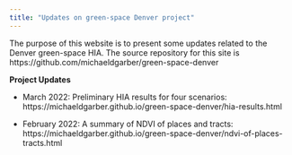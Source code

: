 ```yaml
---
title: "Updates on green-space Denver project"
---
```


The purpose of this website is to present some updates related to the Denver green-space HIA. The source repository for this site is https://github.com/michaeldgarber/green-space-denver

**Project Updates**

* March 2022: Preliminary HIA results for four scenarios: https://michaeldgarber.github.io/green-space-denver/hia-results.html

* February 2022: A summary of NDVI of places and tracts: https://michaeldgarber.github.io/green-space-denver/ndvi-of-places-tracts.html